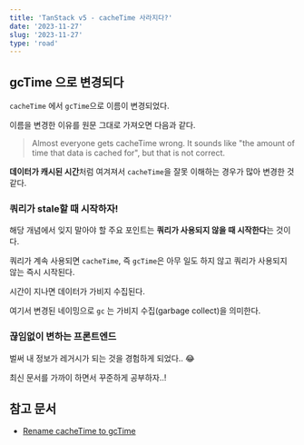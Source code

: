 ```yaml
---
title: 'TanStack v5 - cacheTime 사라지다?'
date: '2023-11-27'
slug: '2023-11-27'
type: 'road'
---
```


## gcTime 으로 변경되다

`cacheTime` 에서 `gcTime`으로 이름이 변경되었다.

이름을 변경한 이유를 원문 그대로 가져오면 다음과 같다.

> Almost everyone gets cacheTime wrong.
> It sounds like "the amount of time that data is cached for", but that is not correct.

**데이터가 캐시된 시간**처럼 여겨져서 `cacheTime`을 잘못 이해하는 경우가 많아 변경한 것 같다.

### 쿼리가 stale할 때 시작하자!

해당 개념에서 잊지 말아야 할 주요 포인트는 **쿼리가 사용되지 않을 때 시작한다**는 것이다.

쿼리가 계속 사용되면 `cacheTime`, 즉 `gcTime`은 아무 일도 하지 않고 쿼리가 사용되지 않는 즉시 시작된다.

시간이 지나면 데이터가 가비지 수집된다.

여기서 변경된 네이밍으로 `gc` 는 가비지 수집(garbage collect)을 의미한다.

### 끊임없이 변하는 프론트엔드

벌써 내 정보가 레거시가 되는 것을 경험하게 되었다.. 😂

최신 문서를 가까이 하면서 꾸준하게 공부하자..!

## 참고 문서

- [Rename cacheTime to gcTime](https://tanstack.com/query/v5/docs/react/guides/migrating-to-v5#rename-cachetime-to-gctime)
